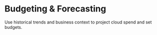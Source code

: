 # Budgeting & Forecasting

Use historical trends and business context to project cloud spend and set budgets.
